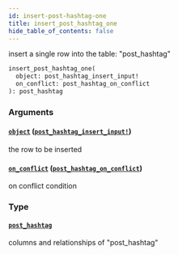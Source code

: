 ```yaml
---
id: insert-post-hashtag-one
title: insert_post_hashtag_one
hide_table_of_contents: false
---
```


insert a single row into the table: "post_hashtag"

```graphql
insert_post_hashtag_one(
  object: post_hashtag_insert_input!
  on_conflict: post_hashtag_on_conflict
): post_hashtag
```

### Arguments

#### [`object`](#) ([`post_hashtag_insert_input!`](../inputs/post-hashtag-insert-input))

the row to be inserted

#### [`on_conflict`](#) ([`post_hashtag_on_conflict`](../inputs/post-hashtag-on-conflict))

on conflict condition

### Type

#### [`post_hashtag`](../objects/post-hashtag)

columns and relationships of "post_hashtag"
